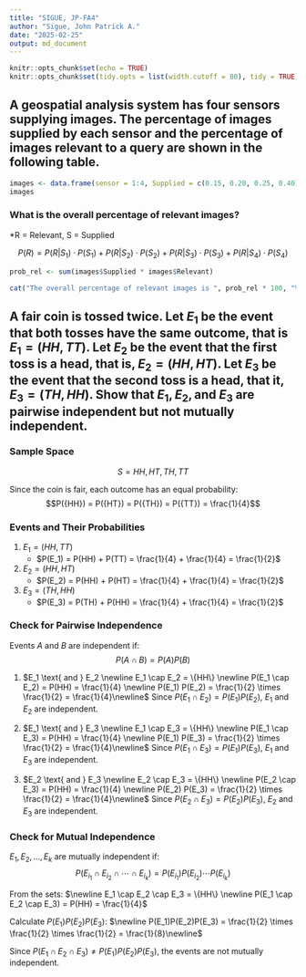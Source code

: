 ---
title: "SIGUE, JP-FA4"
author: "Sigue, John Patrick A."
date: "2025-02-25"
output: md_document
---

```{r setup, include=FALSE}
knitr::opts_chunk$set(echo = TRUE)
knitr::opts_chunk$set(tidy.opts = list(width.cutoff = 80), tidy = TRUE)
```

## A geospatial analysis system has four sensors supplying images. The percentage of images supplied by each sensor and the percentage of images relevant to a query are shown in the following table.

```{r}
images <- data.frame(sensor = 1:4, Supplied = c(0.15, 0.20, 0.25, 0.40), Relevant = c(0.50, 0.60, 0.80, 0.85))
images
```

### What is the overall percentage of relevant images?

\*R = Relevant, S = Supplied

$$ P(R) = P(R \vert S_1) \cdot P(S_1) + P(R \vert S_2) \cdot P(S_2) + P(R \vert S_3) \cdot P(S_3) + P(R\vert S_4)\cdot P(S_4) $$

```{r}
prob_rel <- sum(images$Supplied * images$Relevant)

cat("The overall percentage of relevant images is ", prob_rel * 100, "%.", sep = "")
```

## A fair coin is tossed twice. Let $E_1$ be the event that both tosses have the same outcome, that is $E_1 = (HH, TT)$. Let $E_2$ be the event that the first toss is a head, that is, $E_2 = (HH, HT)$. Let $E_3$ be the event that the second toss is a head, that it, $E_3 = (TH, HH)$. Show that $E_1, E_2, \text{and } E_3$ are pairwise independent but not mutually independent.

### Sample Space

$$S = {HH, HT, TH, TT}$$

Since the coin is fair, each outcome has an equal probability: $$P({HH}) = P({HT}) = P({TH}) = P({TT}) = \frac{1}{4}$$

### Events and Their Probabilities

1. $E_1 = (HH, TT)$
    + $P(E_1) = P(HH) + P(TT) = \frac{1}{4} + \frac{1}{4} = \frac{1}{2}$

2. $E_2 = (HH, HT)$
    + $P(E_2) = P(HH) + P(HT) = \frac{1}{4} + \frac{1}{4} = \frac{1}{2}$
    
3. $E_3 = (TH, HH)$
    + $P(E_3) = P(TH) + P(HH) = \frac{1}{4} + \frac{1}{4} = \frac{1}{2}$
    
### Check for Pairwise Independence
Events $A$ and $B$ are independent if:
$$P(A \cap B) = P(A) P(B)$$


1. $E_1 \text{ and } E_2 \newline E_1 \cap E_2 = \{HH\} \newline  P(E_1 \cap E_2) = P(HH) = \frac{1}{4} \newline P(E_1) P(E_2) = \frac{1}{2} \times \frac{1}{2} = \frac{1}{4}\newline$
Since $P(E_1 \cap E_2) =  P(E_1) P(E_2)$, $E_1 \text{ and } E_2$ are independent.

2. $E_1 \text{ and } E_3 \newline E_1 \cap E_3 = \{HH\} \newline  P(E_1 \cap E_3) = P(HH) = \frac{1}{4} \newline P(E_1) P(E_3) = \frac{1}{2} \times \frac{1}{2} = \frac{1}{4}\newline$
Since $P(E_1 \cap E_3) =  P(E_1) P(E_3)$, $E_1 \text{ and } E_3$ are independent.

3. $E_2 \text{ and } E_3 \newline E_2 \cap E_3 = \{HH\} \newline  P(E_2 \cap E_3) = P(HH) = \frac{1}{4} \newline P(E_2) P(E_3) = \frac{1}{2} \times \frac{1}{2} = \frac{1}{4}\newline$
Since $P(E_2 \cap E_3) =  P(E_2) P(E_3)$, $E_2 \text{ and } E_3$ are independent.

### Check for Mutual Independence
$E_1, E_2, \dotsc , E_k$ are mutually independent if:
$$P(E_{i_1} \cap E_{i_2} \cap \dotsm \cap E_{i_k}) = P(E_{i_1})P(E_{i_2})\dotsm P(E_{i_k})$$

From the sets:
$\newline E_1 \cap E_2 \cap E_3 = \{HH\} \newline P(E_1 \cap E_2 \cap E_3) = P(HH) = \frac{1}{4}$

Calculate $P(E_1)P(E_2)P(E_3)$:
$\newline P(E_1)P(E_2)P(E_3) = \frac{1}{2} \times \frac{1}{2} \times \frac{1}{2} = \frac{1}{8}\newline$

Since $P(E_1 \cap E_2 \cap E_3) \neq P(E_1)P(E_2)P(E_3)$, the events are not mutually independent.
